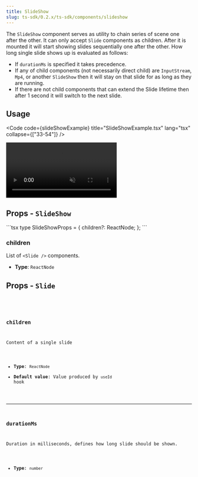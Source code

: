 ```yaml
---
title: SlideShow
slug: ts-sdk/0.2.x/ts-sdk/components/slideshow
---
```



The `SlideShow` component serves as utility to chain series of scene one after the other. It can only accept `Slide` components as children.
After it is mounted it will start showing slides sequentially one after the other. How long single slide shows up is evaluated as follows:

* If `durationMs` is specified it takes precedence.
* If any of child components (not necessarily direct child) are `InputStream`, `Mp4`, or another `SlideShow` then it will stay on that slide for as long as they are running.
* If there are not child components that can extend the Slide lifetime then after 1 second it will switch to the next slide.

## Usage

<Code code={slideShowExample} title="SlideShowExample.tsx" lang="tsx" collapse={["33-54"]} />

<CollapsibleDetails summaryTitle="Example output">
  <video autoplay loop muted src={ExampleImage} alt="example output" />
</CollapsibleDetails>

## Props - `SlideShow`

<CollapsibleDetails summaryTitle="Type definitions" open>
  ```tsx
  type SlideShowProps = {
    children?: ReactNode;
  };
  ```
</CollapsibleDetails>

### children

List of `<Slide />` components.

* **Type**: `ReactNode`

## Props - `Slide`

<CollapsibleDetails summaryTitle="Type definitions" open>
  <Code
    code={`
type SlideProps = {
  children: ReactNode;
  durationMs?: number;
}
`}
    lang="tsx"
  />
</CollapsibleDetails>

### children

Content of a single slide

* **Type**: `ReactNode`
* **Default value**: Value produced by `useId` hook

***

### durationMs

Duration in milliseconds, defines how long slide should be shown.

* **Type**: `number`

